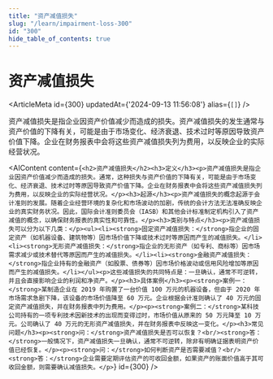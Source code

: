 ```yaml
---
title: "资产减值损失"
slug: "/learn/impairment-loss-300"
id: "300"
hide_table_of_contents: true
---
```



# 资产减值损失

<ArticleMeta id={300} updatedAt={'2024-09-13 11:56:08'} alias={`[]`} />
<div className='border-solid border-b border-t-0 my-4 border-[var(--ifm-color-gray-300)]' />

资产减值损失是指企业因资产价值减少而造成的损失。资产减值损失的发生通常与资产价值的下降有关，可能是由于市场变化、经济衰退、技术过时等原因导致资产价值下降。企业在财务报表中会将这些资产减值损失列为费用，以反映企业的实际经营状况。

<AIContent content={`<h2>资产减值损失</h2><h3>定义</h3><p>资产减值损失是指企业因资产价值减少而造成的损失。通常，这种损失与资产价值的下降有关，可能是由于市场变化、经济衰退、技术过时等原因导致资产价值下降。企业在财务报表中会将这些资产减值损失列为费用，以反映企业的实际经营状况。</p><h3>起源</h3><p>资产减值损失的概念起源于会计准则的发展。随着企业经营环境的复杂化和市场波动的加剧，传统的会计方法无法准确反映企业的真实财务状况。因此，国际会计准则委员会（IASB）和其他会计标准制定机构引入了资产减值的概念，以确保财务报表的真实性和可靠性。</p><h3>类别与特点</h3><p>资产减值损失可以分为以下几类：</p><ul><li><strong>固定资产减值损失：</strong>指企业的固定资产（如机器设备、建筑物等）因市场价值下降或技术过时等原因而产生的减值损失。</li><li><strong>无形资产减值损失：</strong>指企业的无形资产（如专利、商标等）因市场需求减少或技术替代等原因而产生的减值损失。</li><li><strong>金融资产减值损失：</strong>指企业持有的金融资产（如股票、债券等）因市场价格波动或信用风险增加等原因而产生的减值损失。</li></ul><p>这些减值损失的共同特点是：一旦确认，通常不可逆转，并且会直接影响企业的利润和净资产。</p><h3>具体案例</h3><p><strong>案例一：</strong>某制造企业在 2019 年购置了一台价值 100 万元的机器设备，但由于 2020 年市场需求急剧下降，该设备的市场价值降至 60 万元。企业根据会计准则确认了 40 万元的固定资产减值损失，并在财务报表中列为费用。</p><p><strong>案例二：</strong>某科技公司持有的一项专利技术因新技术的出现而变得过时，市场价值从原来的 50 万元降至 10 万元。公司确认了 40 万元的无形资产减值损失，并在财务报表中反映这一变化。</p><h3>常见问题</h3><p><strong>问：</strong>资产减值损失是否可以恢复？<br/><strong>答：</strong>一般情况下，资产减值损失一旦确认，通常不可逆转，除非有明确证据表明资产价值已经恢复。</p><p><strong>问：</strong>如何判断资产是否需要减值？<br/><strong>答：</strong>企业需要定期评估资产的可收回金额，如果资产的账面价值高于其可收回金额，则需要确认减值损失。</p>`} id={300} />
